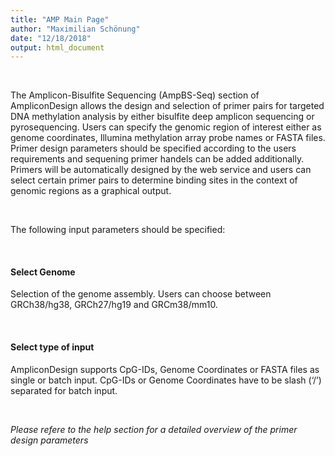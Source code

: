 ```yaml
---
title: "AMP Main Page"
author: "Maximilian Schönung"
date: "12/18/2018"
output: html_document
---
```


<br>

The Amplicon-Bisulfite Sequencing (AmpBS-Seq) section of AmpliconDesign allows the design and selection of primer pairs for targeted DNA methylation analysis by either bisulfite deep amplicon sequencing or pyrosequencing. Users can specify the genomic region of interest either as genome coordinates, Illumina methylation array probe names or FASTA files. Primer design parameters should be specified according to the users requirements and sequening primer handels can be added additionally. Primers will be automatically designed by the web service and users can select certain primer pairs to determine binding sites in the context of genomic regions as a graphical output. 

<br>

The following input parameters should be specified:

<br>

#### **Select Genome**
Selection of the genome assembly. Users can choose between GRCh38/hg38, GRCh27/hg19 and GRCm38/mm10.

<br>

#### **Select type of input**
AmpliconDesign supports CpG-IDs, Genome Coordinates or FASTA files as single or batch input.
CpG-IDs or Genome Coordinates have to be slash ('/') separated for batch input. <br>

<br>


*Please refere to the help section for a detailed overview of the primer design parameters*

<br>


